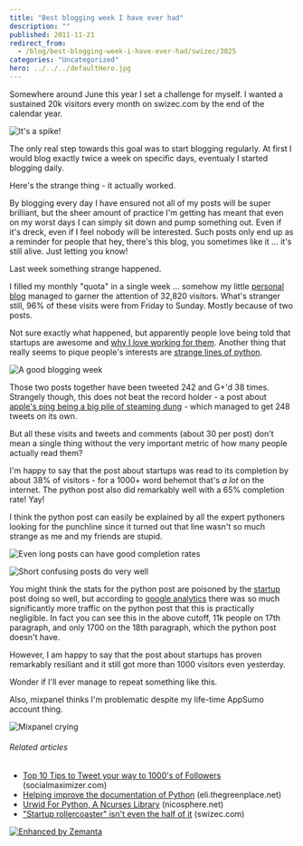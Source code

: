 ```yaml
---
title: "Best blogging week I have ever had"
description: ""
published: 2011-11-21
redirect_from:
  - /blog/best-blogging-week-i-have-ever-had/swizec/3025
categories: "Uncategorized"
hero: ../../../defaultHero.jpg
---
```


Somewhere around June this year I set a challenge for myself. I wanted a sustained 20k visitors every month on swizec.com by the end of the calendar year.

![It's a spike!](https://swizec.com/wp-content/uploads/2011/11/Screen-Shot-2011-11-21-at-7.30.53-PM-300x206.png "It's a spike!")

The only real step towards this goal was to start blogging regularly. At first I would blog exactly twice a week on specific days, eventualy I started blogging daily.

Here's the strange thing - it actually worked.

By blogging every day I have ensured not all of my posts will be super brilliant, but the sheer amount of practice I'm getting has meant that even on my worst days I can simply sit down and pump something out. Even if it's dreck, even if I feel nobody will be interested. Such posts only end up as a reminder for people that hey, there's this blog, you sometimes like it ... it's still alive. Just letting you know!

Last week something strange happened.

I filled my monthly "quota" in a single week ... somehow my little [personal blog](http://en.wikipedia.org/wiki/Blog "Blog") managed to garner the attention of 32,820 visitors. What's stranger still, 96% of these visits were from Friday to Sunday. Mostly because of two posts.

Not sure exactly what happened, but apparently people love being told that startups are awesome and [why I love working for them](https://swizec.com/blog/why-i-only-work-with-startups/swizec/2936 "Why I only work with startups"). Another thing that really seems to pique people's interests are [strange lines of python](https://swizec.com/blog/strangest-line-of-python-you-have-ever-seen/swizec/3012 "Strangest line of python you have ever seen").

![A good blogging week](https://swizec.com/wp-content/uploads/2011/11/Screen-Shot-2011-11-21-at-7.07.47-PM.png "A good blogging week")

Those two posts together have been tweeted 242 and G+'d 38 times. Strangely though, this does not beat the record holder - a post about [apple's ping being a big pile of steaming dung](https://swizec.com/blog/apples-ping-is-a-big-pile-of-steaming-dung/swizec/1444 "Apple’s Ping is a big pile of steaming dung") - which managed to get 248 tweets on its own.

But all these visits and tweets and comments (about 30 per post) don't mean a single thing without the very important metric of how many people actually read them?

I'm happy to say that the post about startups was read to its completion by about 38% of visitors - for a 1000+ word behemot that's _a lot_ on the internet. The python post also did remarkably well with a 65% completion rate! Yay!

I think the python post can easily be explained by all the expert pythoners looking for the punchline since it turned out that line wasn't so much strange as me and my friends are stupid.

![Even long posts can have good completion rates](https://swizec.com/wp-content/uploads/2011/11/Screen-Shot-2011-11-21-at-7.14.29-PM.png "Even long posts can have good completion rates")

![Short confusing posts do _very_ well](https://swizec.com/wp-content/uploads/2011/11/Screen-Shot-2011-11-21-at-7.15.38-PM.png "Short confusing posts do _very_ well")

You might think the stats for the python post are poisoned by the [startup](http://en.wikipedia.org/wiki/Startup_company "Startup company") post doing so well, but according to [google analytics](http://www.google.com/analytics "Google Analytics") there was so much significantly more traffic on the python post that this is practically negligible. In fact you can see this in the above cutoff, 11k people on 17th paragraph, and only 1700 on the 18th paragraph, which the python post doesn't have.

However, I am happy to say that the post about startups has proven remarkably resiliant and it still got more than 1000 visitors even yesterday.

Wonder if I'll ever manage to repeat something like this.

Also, mixpanel thinks I'm problematic despite my life-time AppSumo account thing.

![Mixpanel crying](https://swizec.com/wp-content/uploads/2011/11/Screen-Shot-2011-11-21-at-7.34.35-PM.png "Mixpanel crying")

###### Related articles

- [Top 10 Tips to Tweet your way to 1000's of Followers](http://blog.socialmaximizer.com/tweet-your-way-to-1000%e2%80%99s-of-followers/) (socialmaximizer.com)
- [Helping improve the documentation of Python](http://eli.thegreenplace.net/2011/07/12/helping-improve-the-documentation-of-python/) (eli.thegreenplace.net)
- [Urwid For Python, A Ncurses Library](http://www.nicosphere.net/urwid-for-python-a-ncurses-library-2541/) (nicosphere.net)
- ["Startup rollercoaster" isn't even the half of it](https://swizec.com/blog/startup-rollercoaster-isnt-even-the-half-of-it/swizec/2712) (swizec.com)

[![Enhanced by Zemanta](https://img.zemanta.com/zemified_e.png?x-id=02ff9b7e-b2e9-43ee-9abf-dbc8874593e5)](http://www.zemanta.com/ "Enhanced by Zemanta")
